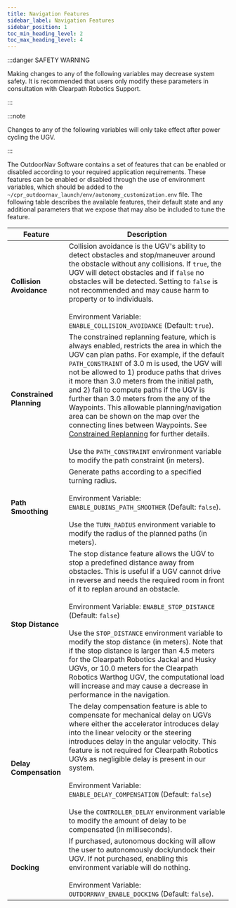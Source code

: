 ---
title: Navigation Features
sidebar_label: Navigation Features
sidebar_position: 1
toc_min_heading_level: 2
toc_max_heading_level: 4
---

:::danger SAFETY WARNING

Making changes to any of the following variables may decrease system safety. It is recommended that users
only modify these parameters in consultation with Clearpath Robotics Support.

:::

:::note

Changes to any of the following variables will only take effect after power cycling the UGV.

:::

The OutdoorNav Software contains a set of features that can be enabled
or disabled according to your required application requirements. These
features can be enabled or disabled through the use of environment
variables, which should be added to the
`~/cpr_outdoornav_launch/env/autonomy_customization.env` file. The
following table describes the available features, their default state
and any additional parameters that we expose that may also be included
to tune the feature.

| Feature     | Description                                            |
|-----------------------------|----------------------------------------|
| **Collision Avoidance**     | Collision avoidance is the UGV's ability to detect obstacles and stop/maneuver around the obstacle without any collisions. If `true`, the UGV will detect obstacles and if `false` no obstacles will be detected. Setting to `false` is not recommended and may cause harm to property or to individuals.<br/><br/>Environment Variable: `ENABLE_COLLISION_AVOIDANCE` (Default: `true`). |
| **Constrained Planning**    | The constrained replanning feature, which is always enabled, restricts the area in which the UGV can plan paths. For example, if the default `PATH_CONSTRAINT` of 3.0 m is used, the UGV will not be allowed to 1) produce paths that drives it more than 3.0 meters from the initial path, and 2) fail to compute paths if the UGV is further than 3.0 meters from the any of the Waypoints. This allowable planning/navigation area can be shown on the map over the connecting lines between Waypoints. See [Constrained Replanning](../web_user_interface/ui_autonomous_mode#constrained_path) for further details.<br/><br/>Use the `PATH_CONSTRAINT` environment variable to modify the path constraint (in meters). |
| **Path Smoothing**          | Generate paths according to a specified turning radius. <br/><br/>Environment Variable: `ENABLE_DUBINS_PATH_SMOOTHER` (Default: `false`).<br/><br/>Use the `TURN_RADIUS` environment variable to modify the radius of the planned paths (in meters). |
| **Stop Distance**           | The stop distance feature allows the UGV to stop a predefined distance away from obstacles. This is useful if a UGV cannot drive in reverse and needs the required room in front of it to replan around an obstacle.<br/><br/>Environment Variable: `ENABLE_STOP_DISTANCE` (Default: `false`)<br/><br/>Use the `STOP_DISTANCE` environment variable to modify the stop distance (in meters). Note that if the stop distance is larger than 4.5 meters for the Clearpath Robotics Jackal and Husky UGVs, or 10.0 meters for the Clearpath Robotics Warthog UGV, the computational load will increase and may cause a decrease in performance in the navigation. |
| **Delay Compensation**      | The delay compensation feature is able to compensate for mechanical delay on UGVs where either the accelerator introduces delay into the linear velocity or the steering introduces delay in the angular velocity. This feature is not required for Clearpath Robotics UGVs as negligible delay is present in our system.<br/><br/>Environment Variable: `ENABLE_DELAY_COMPENSATION` (Default: `false`)<br/><br/>Use the `CONTROLLER_DELAY` environment variable to modify the amount of delay to be compensated (in milliseconds). |
| **Docking**                 | If purchased, autonomous docking will allow the user to autonomously dock/undock their UGV.  If not purchased, enabling this environment variable will do nothing.<br/><br/>Environment Variable: `OUTDORRNAV_ENABLE_DOCKING` (Default: `false`).|
